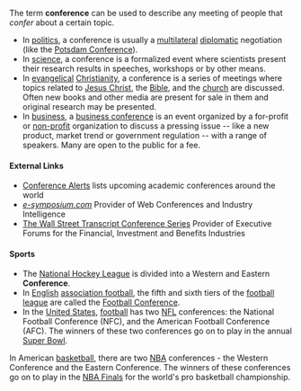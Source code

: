 The term '''conference''' can be used to describe any meeting of people that ''confer'' about a certain topic.

*In [[politics]], a conference is usually a [[multilateral]] [[diplomatic]] negotiation (like the [[Potsdam Conference]]).
*In [[science]], a conference is a formalized event where scientists present their research results in speeches, workshops or by other means.
*In [[Evangelicalism|evangelical]] [[Christianity]], a conference is a series of meetings where topics related to [[Christian views of Jesus|Jesus Christ]], the [[Bible]], and the [[church (disambiguation)|church]] are discussed.  Often new books and other media are present for sale in them and original research may be presented. 
*In [[business]], a [[business conference]] is an event organized by a for-profit or [[non-profit]] organization to discuss a pressing issue -- like a new product, market trend or government regulation -- with a range of speakers. Many are open to the public for a fee.

====External Links====
*[http://www.conferencealerts.com Conference Alerts] lists upcoming academic conferences around the world
*[http://www.e-symposium.com ''e-symposium.com''] Provider of Web Conferences and Industry Intelligence
*[http://www.twst.com/conferences The Wall Street Transcript Conference Series] Provider of Executive Forums for the Financial, Investment and Benefits Industries

====Sports====
*The [[National Hockey League]] is divided into a Western and Eastern '''Conference'''.
*In [[England|English]] [[football (soccer)|association football]], the fifth and sixth tiers of the [[English football league system|football league]] are called the [[Football Conference]].
*In the [[United States]], [[American football|football]] has two [[National Football League|NFL]] conferences: the National Football Conference (NFC), and the American Football Conference (AFC). The winners of these two conferences go on to play in the annual [[Super Bowl]].
In American [[basketball]], there are two [[National Basketball Association|NBA]] conferences - the Western Conference and the Eastern Conference.  The winners of these conferences go on to play in the [[NBA Finals]] for the world's pro basketball championship.  
{{disambig}}